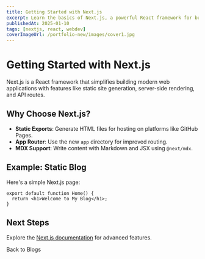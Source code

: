 ```yaml
---
title: Getting Started with Next.js
excerpt: Learn the basics of Next.js, a powerful React framework for building static and server-rendered apps.
publishedAt: 2025-01-10
tags: [nextjs, react, webdev]
coverImageUrl: /portfolio-new/images/cover1.jpg
---
```


# Getting Started with Next.js

Next.js is a React framework that simplifies building modern web applications with features like static site generation, server-side rendering, and API routes.

## Why Choose Next.js?

- **Static Exports**: Generate HTML files for hosting on platforms like GitHub Pages.
- **App Router**: Use the new `app` directory for improved routing.
- **MDX Support**: Write content with Markdown and JSX using `@next/mdx`.

## Example: Static Blog

Here's a simple Next.js page:

```tsx
export default function Home() {
  return <h1>Welcome to My Blog</h1>;
}
```

## Next Steps

Explore the [Next.js documentation](https://nextjs.org/docs) for advanced features.

<Link href="/blogs">Back to Blogs</Link>